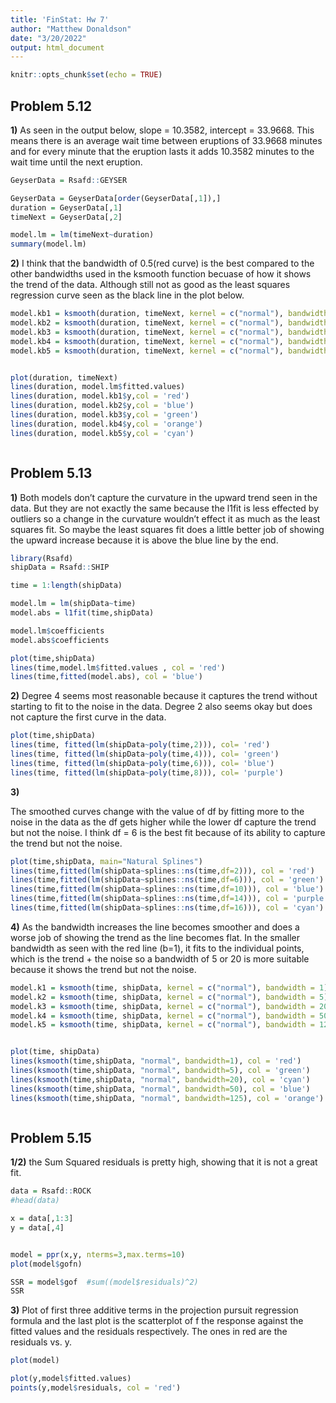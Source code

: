 ---
title: 'FinStat: Hw 7'
author: "Matthew Donaldson"
date: "3/20/2022"
output: html_document
---

```{r setup, include=FALSE}
knitr::opts_chunk$set(echo = TRUE)
```

## Problem 5.12
**1)**
As seen in the output below, slope = 10.3582, intercept = 33.9668. This means 
there is an average wait time between eruptions of 33.9668 minutes and for every 
minute that the eruption lasts it adds 10.3582 minutes to the wait time until
the next eruption.
```{r}
GeyserData = Rsafd::GEYSER

GeyserData = GeyserData[order(GeyserData[,1]),]
duration = GeyserData[,1]
timeNext = GeyserData[,2]

model.lm = lm(timeNext~duration)
summary(model.lm)

```

**2)**
I think that the bandwidth of 0.5(red curve) is the best compared to the other bandwidths used in the ksmooth function becuase of how it shows the trend of the data. Although still not as good as the least squares regression curve seen as the black line in the plot below.
```{r}

model.kb1 = ksmooth(duration, timeNext, kernel = c("normal"), bandwidth = 0.5)
model.kb2 = ksmooth(duration, timeNext, kernel = c("normal"), bandwidth = 1)
model.kb3 = ksmooth(duration, timeNext, kernel = c("normal"), bandwidth = 5)
model.kb4 = ksmooth(duration, timeNext, kernel = c("normal"), bandwidth = 10)
model.kb5 = ksmooth(duration, timeNext, kernel = c("normal"), bandwidth = 50)


plot(duration, timeNext)
lines(duration, model.lm$fitted.values)
lines(duration, model.kb1$y,col = 'red')
lines(duration, model.kb2$y,col = 'blue')
lines(duration, model.kb3$y,col = 'green')
lines(duration, model.kb4$y,col = 'orange')
lines(duration, model.kb5$y,col = 'cyan')



```
## Problem 5.13
**1)**
Both models don't capture the curvature in the upward trend seen in the data. But they are not exactly the same because the l1fit is less effected by outliers so a change in the curvature wouldn't effect it as much as the least squares fit. So maybe the least squares fit does a little better job of showing the upward increase because it is above the blue line by the end.
```{r}
library(Rsafd)
shipData = Rsafd::SHIP

time = 1:length(shipData)

model.lm = lm(shipData~time)
model.abs = l1fit(time,shipData)

model.lm$coefficients
model.abs$coefficients

plot(time,shipData)
lines(time,model.lm$fitted.values , col = 'red')
lines(time,fitted(model.abs), col = 'blue')

```
 
**2)**
Degree 4 seems most reasonable because it captures the trend without starting to 
fit to the noise in the data. Degree 2 also seems okay but does not capture the
first curve in the data.
```{r}
plot(time,shipData)
lines(time, fitted(lm(shipData~poly(time,2))), col= 'red')
lines(time, fitted(lm(shipData~poly(time,4))), col= 'green')
lines(time, fitted(lm(shipData~poly(time,6))), col= 'blue')
lines(time, fitted(lm(shipData~poly(time,8))), col= 'purple')


```

**3)**

The smoothed curves change with the value of df by fitting more to the noise in the data as the df gets higher while the lower df capture the trend but not the noise. I think df = 6 is the best fit because of its ability to capture the trend but not the noise.
```{r}

plot(time,shipData, main="Natural Splines")
lines(time,fitted(lm(shipData~splines::ns(time,df=2))), col = 'red')
lines(time,fitted(lm(shipData~splines::ns(time,df=6))), col = 'green')
lines(time,fitted(lm(shipData~splines::ns(time,df=10))), col = 'blue')
lines(time,fitted(lm(shipData~splines::ns(time,df=14))), col = 'purple')
lines(time,fitted(lm(shipData~splines::ns(time,df=16))), col = 'cyan')


```

**4)**
As the bandwidth increases the line becomes smoother and does a worse job of showing the trend as the line becomes flat. In the smaller bandwidth as seen with the red line (b=1), it fits to the individual points, which is the trend + the noise so a bandwidth of 5 or 20 is more suitable because it shows the trend but not the noise.
```{r}

model.k1 = ksmooth(time, shipData, kernel = c("normal"), bandwidth = 1)
model.k2 = ksmooth(time, shipData, kernel = c("normal"), bandwidth = 5)
model.k3 = ksmooth(time, shipData, kernel = c("normal"), bandwidth = 20)
model.k4 = ksmooth(time, shipData, kernel = c("normal"), bandwidth = 50)
model.k5 = ksmooth(time, shipData, kernel = c("normal"), bandwidth = 125)


plot(time, shipData)
lines(ksmooth(time,shipData, "normal", bandwidth=1), col = 'red')
lines(ksmooth(time,shipData, "normal", bandwidth=5), col = 'green')
lines(ksmooth(time,shipData, "normal", bandwidth=20), col = 'cyan')
lines(ksmooth(time,shipData, "normal", bandwidth=50), col = 'blue')
lines(ksmooth(time,shipData, "normal", bandwidth=125), col = 'orange')



```


## Problem 5.15

**1/2)**
the Sum Squared residuals is pretty high, showing that it is not a great fit.
```{r}

data = Rsafd::ROCK
#head(data)

x = data[,1:3]
y = data[,4]


model = ppr(x,y, nterms=3,max.terms=10)
plot(model$gofn)

SSR = model$gof  #sum((model$residuals)^2)
SSR

```

**3)**
Plot of first three additive terms in the projection pursuit regression formula and the last plot is the scatterplot of f the response against the fitted values and the residuals respectively. The ones in red are the residuals vs. y.
```{r}

plot(model)

plot(y,model$fitted.values)
points(y,model$residuals, col = 'red')

```















